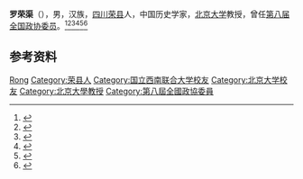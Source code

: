 '''罗荣渠'''（{{bd|1927年||1996年}}），男，汉族，[[四川|四川]][[荣县|荣县]]人，中国历史学家，[[北京大学|北京大学]]教授，曾任[[第八届全国政协委员|第八届全国政协委员]]。<ref>{{Cite book|title=历届全国政协委员人名辞典|author=|publisher=中国国际广播出版社|year=1996|isbn=9787507813746|location=北京|pages=}}</ref><ref>{{Cite book|title=中华人民共和国职官志|author=何虎生, 李耀东, 向常福主编|publisher=中国社会出版社|year=2003|isbn=9787800883934|location=北京|pages=}}</ref><ref>{{Cite book|title=中华当代文化名人大辞典|author=张品兴, 殷登祥, 陈有进等主编|publisher=中国广播电视出版社|year=1992|isbn=9787504315137|location=北京|pages=}}</ref><ref>{{Cite book|title=中国社会团体会长秘书长辞典|author=黄汉江主编|publisher=上海科学技术文献出版社|year=1999|isbn=|location=上海|pages=}}</ref><ref>{{Cite book|title=中国社会团体大全 • 会长主席、理事长秘书长传略卷 第一册|author=黄汉江主编|publisher=中国国际广播出版社|year=1995|isbn=|location=|pages=}}</ref><ref>{{Cite book|title=中国当代文化名人小传|author=伍杰主编; 崔运玺, 王伟华, 周昌喜副主编|publisher=辽宁人民出版社|year=1993|isbn=9787205022938|location=沈阳|pages=}}</ref>

== 参考资料 ==
{{reflist}}

{{Authority control}}
{{DEFAULTSORT:Luo罗}}
[[Category:罗姓|Rong]]
[[Category:荣县人|Category:荣县人]]
[[Category:国立西南联合大学校友|Category:国立西南联合大学校友]]
[[Category:北京大学校友|Category:北京大学校友]]
[[Category:北京大學教授|Category:北京大學教授]]
[[Category:第八屆全國政協委員|Category:第八屆全國政協委員]]

{{中国人物小作品}}